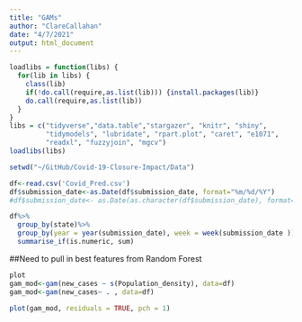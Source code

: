 ```yaml
---
title: "GAMs"
author: "ClareCallahan"
date: "4/7/2021"
output: html_document
---
```


```r
loadlibs = function(libs) {
  for(lib in libs) {
    class(lib)
    if(!do.call(require,as.list(lib))) {install.packages(lib)}
    do.call(require,as.list(lib))
  }
}
libs = c("tidyverse","data.table","stargazer", "knitr", "shiny",
         "tidymodels", "lubridate", "rpart.plot", "caret", "e1071",
         "readxl", "fuzzyjoin", "mgcv")
loadlibs(libs)

```


```r
setwd("~/GitHub/Covid-19-Closure-Impact/Data")

df<-read.csv('Covid_Pred.csv')
df$submission_date<-as.Date(df$submission_date, format="%m/%d/%Y")
#df$submission_date<- as.Date(as.character(df$submission_date), format="%m/%d/%Y")

df%>% 
  group_by(state)%>%
  group_by(year = year(submission_date), week = week(submission_date )) %>% 
  summarise_if(is.numeric, sum)

```


##Need to pull in best features from Random Forest

```r

plot
gam_mod<-gam(new_cases ~ s(Population_density), data=df)
gam_mod<-gam(new_cases~ . , data=df)

plot(gam_mod, residuals = TRUE, pch = 1)
```


